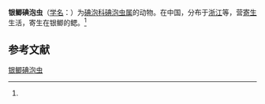 {{Speciesbox
| name = 银鲫碘泡虫
| status = 
| status_system = 
| image = 
| genus = Myxobolus
| species = gibelioi
| authority = (Wu et Wang, 1982)<ref name='id9574'>{{cite web| url =http://www.bioinfo.cn/db05/BjdwSpecies.php?action=view&id=9574| title =银鲫碘泡虫| work =《中国动物物种编目数据库》| publisher =中国科学院微生物研究所| author =中国科学院动物研究所| accessdate =2009-04-16| deadurl =yes| archiveurl =https://web.archive.org/web/20160305015510/http://www.bioinfo.cn/db05/BjdwSpecies.php?action=view&id=9574| archivedate =2016-03-05}}</ref>
}}

'''银鲫碘泡虫'''（[[学名|学名]]：{{lang|la|''Myxobolus gibelioi''}}）为[[碘泡科|碘泡科]][[碘泡虫属|碘泡虫属]]的动物。在中国，分布于[[浙江|浙江]]等，营[[寄生|寄生]]生活，寄生在银鲫的鳃。<ref name='id9574'/>

== 参考文献 ==
{{reflist}}

{{Wikispecies|Myxobolus gibelioi}}

[[Category:碘泡虫属|银鲫碘泡虫]]


{{Cnidarian-stub}}